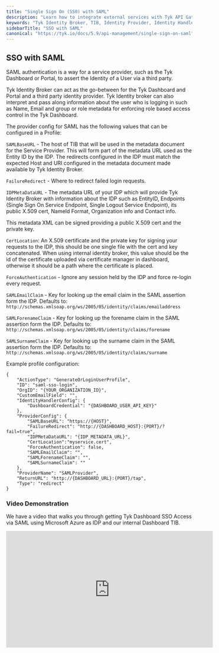 ```yaml
---
title: "Single Sign On (SS0) with SAML"
description: "Learn how to integrate external services with Tyk API Gateway. Discover how to use middleware plugins, webhooks, and service discovery to extend your API functionality and connect with third-party systems."
keywords: "Tyk Identity Broker, TIB, Identity Provider, Identity Handler, SSO, Custom Authentication, Custom Proxy Provder, SAML, OIDC, OpenID Connect, Profies, IDPs, Social Provider, LDAP"
sidebarTitle: "SSO with SAML"
canonical: "https://tyk.io/docs/5.9/api-management/single-sign-on-saml"
---
```


## SSO with SAML

SAML authentication is a way for a service provider, such as the Tyk Dashboard or Portal, to assert the Identity of a User via a third party.

Tyk Identity Broker can act as the go-between for the Tyk Dashboard and Portal and a third party identity provider. Tyk Identity broker can also interpret and pass along information about the user who is logging in such as Name, Email and group or role metadata for enforcing role based access control in the Tyk Dashboard.

The provider config for SAML has the following values that can be configured in a Profile:

`SAMLBaseURL` - The host of TIB that will be used in the metadata document for the Service Provider. This will form part of the metadata URL used as the Entity ID by the IDP. The redirects configured in the IDP must match the expected Host and URI configured in the metadata document made available by Tyk Identity Broker.

`FailureRedirect` - Where to redirect failed login requests.

`IDPMetaDataURL` - The metadata URL of your IDP which will provide Tyk Identity Broker with information about the IDP such as EntityID, Endpoints (Single Sign On Service Endpoint, Single Logout Service Endpoint), its public X.509 cert, NameId Format, Organization info and Contact info.

This metadata XML can be signed providing a public X.509 cert and the private key.     

`CertLocation`: An X.509 certificate and the private key for signing your requests to the IDP, this should be one single file with the cert and key concatenated. When using internal identity broker, this value should be the id of the certificate uploaded via certificate manager in dashboard, otherwise it should be a path where the certificate is placed.

`ForceAuthentication` - Ignore any session held by the IDP and force re-login every request.

`SAMLEmailClaim` - Key for looking up the email claim in the SAML assertion form the IDP. Defaults to: `http://schemas.xmlsoap.org/ws/2005/05/identity/claims/emailaddress`

`SAMLForenameClaim` - Key for looking up the forename claim in the SAML assertion form the IDP. Defaults to: `http://schemas.xmlsoap.org/ws/2005/05/identity/claims/forename`

`SAMLSurnameClaim` - Key for looking up the surname claim in the SAML assertion form the IDP. Defaults to: `http://schemas.xmlsoap.org/ws/2005/05/identity/claims/surname`

Example profile configuration:

```
{
    "ActionType": "GenerateOrLoginUserProfile",
    "ID": "saml-sso-login",
    "OrgID": "{YOUR_ORGANIZATION_ID}",
    "CustomEmailField": "",
    "IdentityHandlerConfig": {
        "DashboardCredential": "{DASHBOARD_USER_API_KEY}"
    },
    "ProviderConfig": {
        "SAMLBaseURL": "https://{HOST}",
        "FailureRedirect": "http://{DASHBOARD_HOST}:{PORT}/?fail=true",
        "IDPMetaDataURL": "{IDP_METADATA_URL}",
        "CertLocation":"myservice.cert",
        "ForceAuthentication": false,
        "SAMLEmailClaim": "",
        "SAMLForenameClaim": "",
        "SAMLSurnameClaim": ""
    },
    "ProviderName": "SAMLProvider",
    "ReturnURL": "http://{DASHBOARD_URL}:{PORT}/tap",
    "Type": "redirect"
}
```
### Video Demonstration

We have a video that walks you through getting Tyk Dashboard SSO Access via SAML using Microsoft Azure as IDP and our internal Dashboard TIB.

<iframe width="560" height="315" src="https://www.youtube.com/embed/4L9aetRrHqI" frameborder="0" allow="accelerometer; autoplay; clipboard-write; encrypted-media; gyroscope; picture-in-picture" allowfullscreen></iframe>

